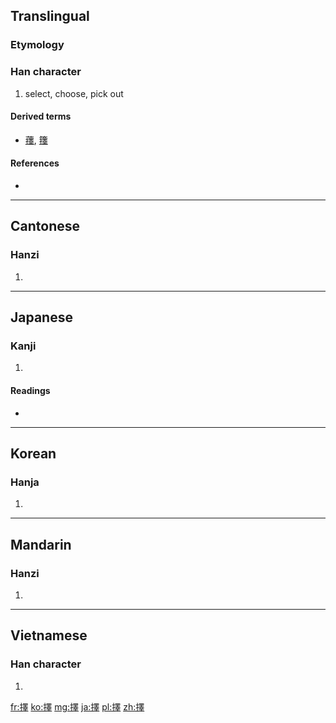 {{also|択|择}}
==Translingual==

===Etymology===
{{Han compound|手|睪|c1=s|c2=p|t1=hand|ls=psc}}

===Han character===
{{Han char|rn=64|rad=手|as=13|sn=16|four=5604<sub>1</sub>|canj=手田中十 (QWLJ)}}

# select, choose, pick out

====Derived terms====
* [[蘀]], [[籜]]

====References====
* {{Han ref|kx=0458.050|dkj=12796|dj=0806.220|hdz=31969.040|uh=64C7|ud=25799|bh=BEDC|bd=48860}}

----

==Cantonese==

===Hanzi===
{{yue-hanzi|jyut=|y=jaak6|sim=择}}

# {{defn|lang=yue|sort=手13}}

----

==Japanese==

===Kanji===
{{ja-kanji|grade=|rs=手13}}

# {{defn|lang=ja|sort=手13}}

====Readings====
* {{ja-readings|on=[[たく]] (taku), [[えき]] (eki)|kun=[[えらぶ]] (erabu), [[やぶれる]] (yabureru)}}

----

==Korean==

===Hanja===
{{ko-hanja|hangeul=택|eumhun=|rv=taek|mr=t'aek|y=thayk}}

# {{defn|lang=ko|sort=手13}}

----

==Mandarin==

===Hanzi===
{{cmn-hanzi|sim=择|pin=[[zé]] ([[ze2]])|wg=tse<sup>2</sup>}}

# {{defn|lang=cmn|sort=手13}}

----

==Vietnamese==

===Han character===
{{vi-hantu|[[trạch]]|rs=手13}}

# {{defn|lang=vi|sort=手13}}

[[fr:擇]]
[[ko:擇]]
[[mg:擇]]
[[ja:擇]]
[[pl:擇]]
[[zh:擇]]